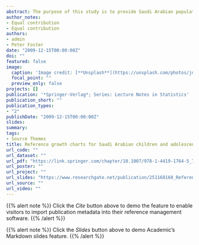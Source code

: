 ```yaml
---
abstract: The purpose of this study is to provide Saudi Arabian population reference growth standards for height, weight, body mass index (BMI), head circumference and weight for length/stature. The estimated distribution centiles are obtained by splitting the population into two separate age groups$\colon$ infants, birth to 36 months and children and adolescents, age 2 to 19 years. The reference values were derived from cross-sectional data applying the LMS method of Cole and Green (Stat. in Medicine 1992; 11:1305-1319) using the lmsqreg package in R (public domain language for data analysis, 2009). The report provides an overview of how the method has been applied, more specifcally how the relevant issues concerning the construction of the growth charts have been addressed and is illustrated by just using the girls weight data (birth to three years old). These issues include identifying the outliers, diagnosing the appropriate amounts of smoothing and averaging the reference standards for the overlapping 2 to 3 year age range. The use of ANCOVA has been introduced and illustrated as a tool for making growth standard comparisons between different geographical regions and between genders.
author_notes:
- Equal contribution
- Equal contribution
authors:
- admin
- Peter Foster
date: "2009-12-15T00:00:00Z"
doi: ""
featured: false
image:
  caption: 'Image credit: [**Unsplash**](https://unsplash.com/photos/jdD8gXaTZsc)'
  focal_point: ""
  preview_only: false
projects: []
publication: '*Springer-Verlag*; Series: Lecture Notes in Statistics'
publication_short: ""
publication_types:
- "2"
publishDate: "2009-12-15T00:00:00Z"
slides: 
summary: 
tags:
- Source Themes
title: Reference growth charts for Saudi Arabian children and adolescents
url_code: ""
url_dataset: ""
url_pdf: "https://link.springer.com/chapter/10.1007/978-1-4419-1764-5_7"
url_poster: ""
url_project: ""
url_slides: "https://www.researchgate.net/publication/251168160_Reference_Growth_Charts_for_Saudi_Arabian_Children_and_Adolescents"
url_source: ""
url_video: ""
---
```


{{% alert note %}}
Click the *Cite* button above to demo the feature to enable visitors to import publication metadata into their reference management software.
{{% /alert %}}

{{% alert note %}}
Click the *Slides* button above to demo Academic's Markdown slides feature.
{{% /alert %}}

